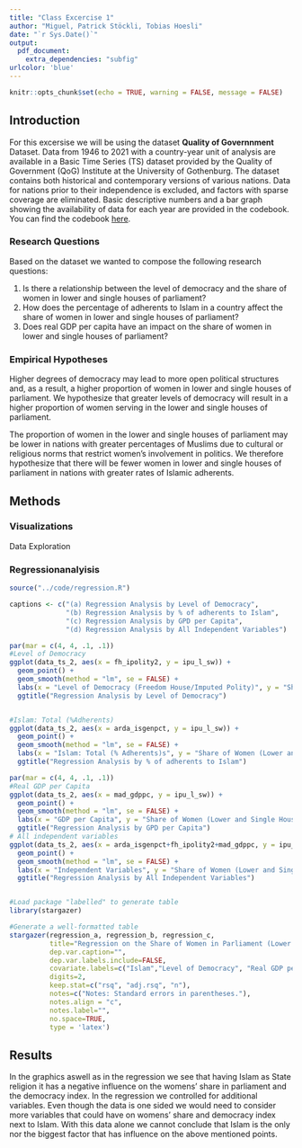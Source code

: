 ```yaml
---
title: "Class Excercise 1"
author: "Miguel, Patrick Stöckli, Tobias Hoesli"
date: "`r Sys.Date()`"
output:
  pdf_document:
    extra_dependencies: "subfig"
urlcolor: 'blue'
---
```


```r
knitr::opts_chunk$set(echo = TRUE, warning = FALSE, message = FALSE)
```

## Introduction

For this excersise we will be using the dataset **Quality of Governnment** Dataset.
Data from 1946 to 2021 with a country-year unit of analysis are available in a Basic Time Series (TS) dataset provided by the Quality of Government (QoG) Institute at the University of Gothenburg. The dataset contains both historical and contemporary versions of various nations. Data for nations prior to their independence is excluded, and factors with sparse coverage are eliminated. Basic descriptive numbers and a bar graph showing the availability of data for each year are provided in the codebook.
You can find the codebook [here](https://github.com/UniLuFS2020-ReplicationSeminar/Data_Mining_EX1/blob/f8314e3e5aef74dd7a3f3a26b7e0ffe7b2a4d3c3/data/codebook_bas_jan22.pdf).


### Research Questions

Based on the dataset we wanted to compose the following research questions:

1. Is there a relationship between the level of democracy and the share of women in lower and single houses of parliament?
2. How does the percentage of adherents to Islam in a country affect the share of women in lower and single houses of parliament?
3. Does real GDP per capita have an impact on the share of women in lower and single houses of parliament?


### Empirical Hypotheses

Higher degrees of democracy may lead to more open political structures and, as a result, a higher proportion of women in lower and single houses of parliament. We hypothesize that greater levels of democracy will result in a higher proportion of women serving in the lower and single houses of parliament.
  
The proportion of women in the lower and single houses of parliament may be lower in nations with greater percentages of Muslims due to cultural or religious norms that restrict women's involvement in politics. We therefore hypothesize that there will be fewer women in lower and single houses of parliament in nations with greater rates of Islamic adherents.




## Methods 


### Visualizations

Data Exploration

### Regressionanalyisis




```r

source("../code/regression.R")

```

```r

captions <- c("(a) Regression Analysis by Level of Democracy",
              "(b) Regression Analysis by % of adherents to Islam",
              "(c) Regression Analysis by GPD per Capita",
              "(d) Regression Analysis by All Independent Variables")

```



```r
par(mar = c(4, 4, .1, .1))
#Level of Democracy 
ggplot(data_ts_2, aes(x = fh_ipolity2, y = ipu_l_sw)) +
  geom_point() +
  geom_smooth(method = "lm", se = FALSE) +
  labs(x = "Level of Democracy (Freedom House/Imputed Polity)", y = "Share of Women (Lower and Single Houses)")+
  ggtitle("Regression Analysis by Level of Democracy")


#Islam: Total (%Adherents)
ggplot(data_ts_2, aes(x = arda_isgenpct, y = ipu_l_sw)) +
  geom_point() +
  geom_smooth(method = "lm", se = FALSE) +
  labs(x = "Islam: Total (% Adherents)s", y = "Share of Women (Lower and Single Houses)")+
  ggtitle("Regression Analysis by % of adherents to Islam")

```

```r
par(mar = c(4, 4, .1, .1))
#Real GDP per Capita
ggplot(data_ts_2, aes(x = mad_gdppc, y = ipu_l_sw)) +
  geom_point() +
  geom_smooth(method = "lm", se = FALSE) +
  labs(x = "GDP per Capita", y = "Share of Women (Lower and Single Houses)")+
  ggtitle("Regression Analysis by GPD per Capita")
# All independent variables 
ggplot(data_ts_2, aes(x = arda_isgenpct+fh_ipolity2+mad_gdppc, y = ipu_l_sw)) +
  geom_point() +
  geom_smooth(method = "lm", se = FALSE) +
  labs(x = "Independent Variables", y = "Share of Women (Lower and Single Houses)")+
  ggtitle("Regression Analysis by All Independent Variables")



```
  

```r
#Load package "labelled" to generate table
library(stargazer)

#Generate a well-formatted table
stargazer(regression_a, regression_b, regression_c, 
          title="Regression on the Share of Women in Parliament (Lower and Single Houses) ", 
          dep.var.caption="", 
          dep.var.labels.include=FALSE,
          covariate.labels=c("Islam","Level of Democracy", "Real GDP per Capita"), 
          digits=2,
          keep.stat=c("rsq", "adj.rsq", "n"), 
          notes=c("Notes: Standard errors in parentheses."), 
          notes.align = "c", 
          notes.label="",
          no.space=TRUE,
          type = 'latex')
```

\newpage

## Results  

In the graphics aswell as in the regression we see that having Islam as State religion it has a negative influence on the womens' share in parliament and the democracy index.
In the regression we controlled for additional variables. Even though the data is one sided we would need to consider more variables that could have on womens' share and democracy index next to Islam. With this data alone we cannot conclude that Islam is the only nor the biggest factor that has influence on the above mentioned points.
